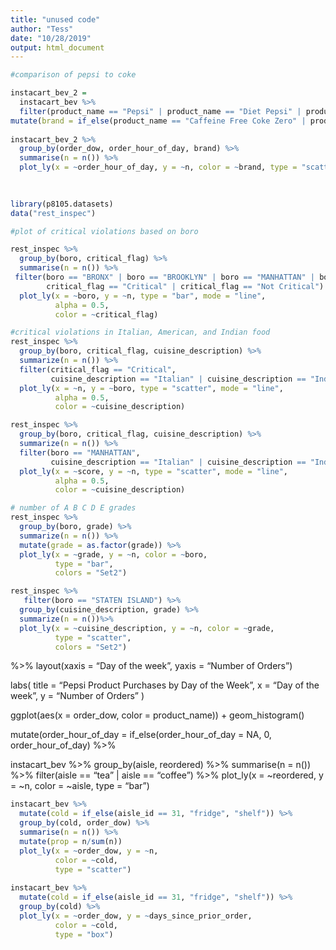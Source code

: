 ```yaml
---
title: "unused code"
author: "Tess"
date: "10/28/2019"
output: html_document
---
```


```r
#comparison of pepsi to coke

instacart_bev_2 = 
  instacart_bev %>%
  filter(product_name == "Pepsi" | product_name == "Diet Pepsi" | product_name == "Diet Pepsi Wild Cherry" | product_name == "Diet Pepsi Slim Cans" | product_name == "Diet Pepsi Soda" | product_name == "Diet Pepsi Pack" | product_name == "Caffeine Free Coke Zero"| product_name == "Caffeine Free Diet Coke" | product_name == "Caffeine Free Mini Bottles" | product_name == "Caffeine Free Diet Coke Soda" | product_name == "Cherry Coke" | product_name == "Cherry Coke Soda" | product_name == "Classic coke" | product_name == "Coke" | product_name == "Coke Classic" | product_name == "Coke Classic Soda" | product_name == "Coke de Mexico Glass" | product_name == "Coke Life" | product_name == "Coke Sweetened Splenda" | product_name == "Coke Zero" | product_name == "Coke Zero Diet Soda" | product_name == "Diet Cherry Coke" | product_name == "Diet Coke" | product_name == "Diet Coke Caffeine Free Soda" | product_name == "Diet Coke Soda" | product_name == "Lime Diet Coke" | product_name == "	Vanilla Coke" | product_name == "Vanilla Coke Zero" | product_name == "Zero Coke Soda Mini Bottles") %>%
mutate(brand = if_else(product_name == "Caffeine Free Coke Zero" | product_name == "Caffeine Free Diet Coke" | product_name == "Caffeine Free Mini Bottles" | product_name == "Caffeine Free Diet Coke Soda" | product_name == "Cherry Coke" | product_name == "Cherry Coke Soda" | product_name == "Classic coke" | product_name == "Coke" | product_name == "Coke Classic" | product_name == "Coke Classic Soda" | product_name == "Coke de Mexico Glass" | product_name == "Coke Life" | product_name == "Coke Sweetened Splenda" | product_name == "Coke Zero" | product_name == "Coke Zero Diet Soda" | product_name == "Diet Cherry Coke" | product_name == "Diet Coke" | product_name == "Diet Coke Caffeine Free Soda" | product_name == "Diet Coke Soda" | product_name == "Lime Diet Coke" | product_name == "	Vanilla Coke" | product_name == "Vanilla Coke Zero" | product_name == "Zero Coke Soda Mini Bottles", "Coke", "Pepsi"))
                          
instacart_bev_2 %>%
  group_by(order_dow, order_hour_of_day, brand) %>%
  summarise(n = n()) %>%
  plot_ly(x = ~order_hour_of_day, y = ~n, color = ~brand, type = "scatter")
                          
          
```



```r
library(p8105.datasets)
data("rest_inspec")

```

```r
#plot of critical violations based on boro

rest_inspec %>%
  group_by(boro, critical_flag) %>%
  summarise(n = n()) %>%
 filter(boro == "BRONX" | boro == "BROOKLYN" | boro == "MANHATTAN" | boro == "QUEENS" | boro == "STATEN ISLAND", 
        critical_flag == "Critical" | critical_flag == "Not Critical") %>%
  plot_ly(x = ~boro, y = ~n, type = "bar", mode = "line",
          alpha = 0.5, 
          color = ~critical_flag)
```

```r
#critical violations in Italian, American, and Indian food
rest_inspec %>% 
  group_by(boro, critical_flag, cuisine_description) %>% 
  summarize(n = n()) %>% 
  filter(critical_flag == "Critical", 
         cuisine_description == "Italian" | cuisine_description == "Indian" | cuisine_description == "American") %>% 
  plot_ly(x = ~n, y = ~boro, type = "scatter", mode = "line",
          alpha = 0.5,
          color = ~cuisine_description)
```

```r
rest_inspec %>% 
  group_by(boro, critical_flag, cuisine_description) %>% 
  summarize(n = n()) %>%
  filter(boro == "MANHATTAN", 
         cuisine_description == "Italian" | cuisine_description == "Indian" | cuisine_description == "American") %>% 
  plot_ly(x = ~score, y = ~n, type = "scatter", mode = "line",
          alpha = 0.5,
          color = ~cuisine_description)
```


```r
# number of A B C D E grades
rest_inspec %>% 
  group_by(boro, grade) %>% 
  summarize(n = n()) %>% 
  mutate(grade = as.factor(grade)) %>% 
  plot_ly(x = ~grade, y = ~n, color = ~boro,
          type = "bar",
          colors = "Set2")
```

```r
rest_inspec %>% 
   filter(boro == "STATEN ISLAND") %>%
  group_by(cuisine_description, grade) %>% 
  summarize(n = n())%>%
  plot_ly(x = ~cuisine_description, y = ~n, color = ~grade,
          type = "scatter",
          colors = "Set2")
```

%>%
  layout(xaxis = "Day of the week", yaxis = "Number of Orders")
  
  labs(
    title = "Pepsi Product Purchases by Day of the Week", 
    x = "Day of the week", 
    y = "Number of Orders"
  )

   ggplot(aes(x = order_dow, color = product_name)) +
  geom_histogram()

  mutate(order_hour_of_day = if_else(order_hour_of_day = NA, 0, order_hour_of_day) %>%
  
  instacart_bev %>%
  group_by(aisle, reordered) %>%
  summarise(n = n()) %>%
  filter(aisle == "tea" | aisle == "coffee") %>%
  plot_ly(x = ~reordered, y = ~n,
          color = ~aisle,
          type = "bar") 
          
          
```r
instacart_bev %>%
  mutate(cold = if_else(aisle_id == 31, "fridge", "shelf")) %>%
  group_by(cold, order_dow) %>%
  summarise(n = n()) %>%
  mutate(prop = n/sum(n))
  plot_ly(x = ~order_dow, y = ~n,
          color = ~cold,
          type = "scatter") 
  
instacart_bev %>%
  mutate(cold = if_else(aisle_id == 31, "fridge", "shelf")) %>%
  group_by(cold) %>%
  plot_ly(x = ~order_dow, y = ~days_since_prior_order,
          color = ~cold,
          type = "box") 
  
  

```